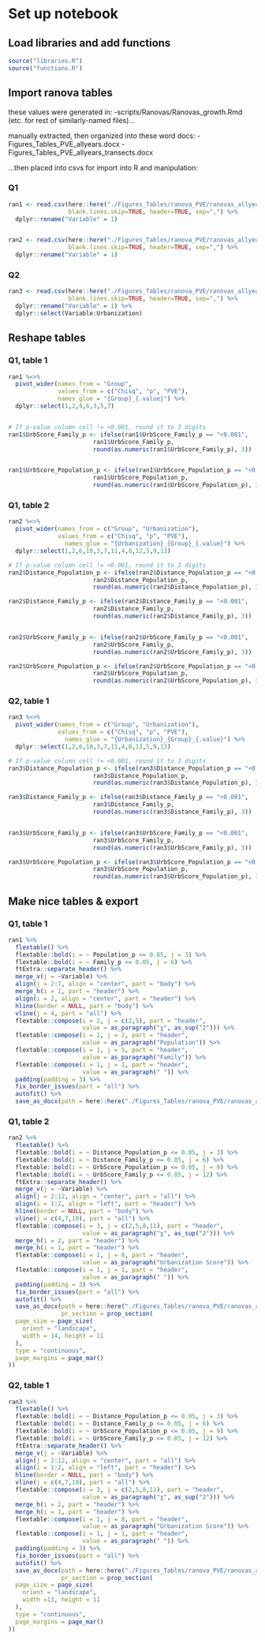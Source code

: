 # Set up notebook
## Load libraries and add functions
```r
source("libraries.R")
source("functions.R")
```

## Import ranova tables
these values were generated in:
-scripts/Ranovas/Ranovas_growth.Rmd (etc. for rest of similarly-named files)...

manually extracted, then organized into these word docs:
-Figures_Tables\ranova_PVE\ranovas_allyears.docx
-Figures_Tables\ranova_PVE\ranovas_allyears_transects.docx

...then placed into csvs for import into R and manipulation: 

### Q1
```r
ran1 <- read.csv(here::here("./Figures_Tables/ranova_PVE/ranovas_allyears_Table1.csv"),
                 blank.lines.skip=TRUE, header=TRUE, sep=",") %>%
  dplyr::rename("Variable" = 1)


ran2 <- read.csv(here::here("./Figures_Tables/ranova_PVE/ranovas_allyears_Table2.csv"),
                 blank.lines.skip=TRUE, header=TRUE, sep=",") %>%
  dplyr::rename("Variable" = 1)
```

### Q2
```r
ran3 <- read.csv(here::here("./Figures_Tables/ranova_PVE/ranovas_allyears_transects_Table1.csv"),
                 blank.lines.skip=TRUE, header=TRUE, sep=",") %>%
  dplyr::rename("Variable" = 1) %>%
  dplyr::select(Variable:Urbanization)

```

## Reshape tables
### Q1, table 1
```r
ran1 %<>%
  pivot_wider(names_from = "Group",
              values_from = c("Chisq", "p", "PVE"),
              names_glue = "{Group}_{.value}") %>%
  dplyr::select(1,2,4,6,3,5,7) 


# If p-value column cell != <0.001, round it to 3 digits
ran1$UrbScore_Family_p <- ifelse(ran1$UrbScore_Family_p == "<0.001",
                        ran1$UrbScore_Family_p,
                        round(as.numeric(ran1$UrbScore_Family_p), 3))


ran1$UrbScore_Population_p <- ifelse(ran1$UrbScore_Population_p == "<0.001",
                        ran1$UrbScore_Population_p,
                        round(as.numeric(ran1$UrbScore_Population_p), 3))
```

### Q1, table 2
```r
ran2 %<>%
  pivot_wider(names_from = c("Group", "Urbanization"),
              values_from = c("Chisq", "p", "PVE"),
                names_glue = "{Urbanization}_{Group}_{.value}") %>%
  dplyr::select(1,2,6,10,3,7,11,4,8,12,5,9,13)

# If p-value column cell != <0.001, round it to 3 digits
ran2$Distance_Population_p <- ifelse(ran2$Distance_Population_p == "<0.001",
                        ran2$Distance_Population_p,
                        round(as.numeric(ran2$Distance_Population_p), 3))

ran2$Distance_Family_p <- ifelse(ran2$Distance_Family_p == "<0.001",
                        ran2$Distance_Family_p,
                        round(as.numeric(ran2$Distance_Family_p), 3))


ran2$UrbScore_Family_p <- ifelse(ran2$UrbScore_Family_p == "<0.001",
                        ran2$UrbScore_Family_p,
                        round(as.numeric(ran2$UrbScore_Family_p), 3))

ran2$UrbScore_Population_p <- ifelse(ran2$UrbScore_Population_p == "<0.001",
                        ran2$UrbScore_Population_p,
                        round(as.numeric(ran2$UrbScore_Population_p), 3))
```

### Q2, table 1
```r
ran3 %<>%
  pivot_wider(names_from = c("Group", "Urbanization"),
              values_from = c("Chisq", "p", "PVE"),
                names_glue = "{Urbanization}_{Group}_{.value}") %>%
  dplyr::select(1,2,6,10,3,7,11,4,8,12,5,9,13)

# If p-value column cell != <0.001, round it to 3 digits
ran3$Distance_Population_p <- ifelse(ran3$Distance_Population_p == "<0.001",
                        ran3$Distance_Population_p,
                        round(as.numeric(ran3$Distance_Population_p), 3))

ran3$Distance_Family_p <- ifelse(ran3$Distance_Family_p == "<0.001",
                        ran3$Distance_Family_p,
                        round(as.numeric(ran3$Distance_Family_p), 3))


ran3$UrbScore_Family_p <- ifelse(ran3$UrbScore_Family_p == "<0.001",
                        ran3$UrbScore_Family_p,
                        round(as.numeric(ran3$UrbScore_Family_p), 3))

ran3$UrbScore_Population_p <- ifelse(ran3$UrbScore_Population_p == "<0.001",
                        ran3$UrbScore_Population_p,
                        round(as.numeric(ran3$UrbScore_Population_p), 3))
```

## Make nice tables & export
### Q1, table 1
```r
ran1 %>%
  flextable() %>%
  flextable::bold(i = ~ Population_p <= 0.05, j = 3) %>%
  flextable::bold(i = ~ Family_p <= 0.05, j = 6) %>%
  ftExtra::separate_header() %>%
  merge_v(j = ~Variable) %>% 
  align(j = 2:7, align = "center", part = "body") %>%
  merge_h(i = 1, part = "header") %>%
  align(i = 2, align = "center", part = "header") %>%
  hline(border = NULL, part = "body") %>%
  vline(j = 4, part = "all") %>%
  flextable::compose(i = 2, j = c(2,5), part = "header",
                     value = as_paragraph("χ", as_sup("2"))) %>%
  flextable::compose(i = 1, j = 2, part = "header",
                     value = as_paragraph("Population")) %>%
  flextable::compose(i = 1, j = 5, part = "header",
                     value = as_paragraph("Family")) %>%
  flextable::compose(i = 1, j = 1, part = "header",
                     value = as_paragraph(" ")) %>%
  padding(padding = 3) %>%
  fix_border_issues(part = "all") %>%
  autofit() %>%
  save_as_docx(path = here::here("./Figures_Tables/ranova_PVE/ranovas_allyears_Table1_reproducible.docx"))
```


### Q1, table 2
```r
ran2 %>%
  flextable() %>%
  flextable::bold(i = ~ Distance_Population_p <= 0.05, j = 3) %>%
  flextable::bold(i = ~ Distance_Family_p <= 0.05, j = 6) %>%  
  flextable::bold(i = ~ UrbScore_Population_p <= 0.05, j = 9) %>%
  flextable::bold(i = ~ UrbScore_Family_p <= 0.05, j = 12) %>%
  ftExtra::separate_header() %>%
  merge_v(j = ~Variable) %>% 
  align(j = 2:12, align = "center", part = "all") %>%
  align(i = 1:2, align = "left", part = "header") %>%
  hline(border = NULL, part = "body") %>%
  vline(j = c(4,7,10), part = "all") %>%
  flextable::compose(i = 3, j = c(2,5,8,11), part = "header",
                     value = as_paragraph("χ", as_sup("2"))) %>%
  merge_h(i = 2, part = "header") %>%
  merge_h(i = 1, part = "header") %>%
  flextable::compose(i = 1, j = 8, part = "header",
                     value = as_paragraph("Urbanization Score")) %>%
  flextable::compose(i = 1, j = 1, part = "header",
                     value = as_paragraph(" ")) %>%
  padding(padding = 3) %>%
  fix_border_issues(part = "all") %>%
  autofit() %>%
  save_as_docx(path = here::here("./Figures_Tables/ranova_PVE/ranovas_allyears_Table2_reproducible.docx"),
               pr_section = prop_section(
  page_size = page_size(
    orient = "landscape",
    width = 14, height = 11
  ),
  type = "continuous",
  page_margins = page_mar()
))
```


### Q2, table 1
```r
ran3 %>%
  flextable() %>%
  flextable::bold(i = ~ Distance_Population_p <= 0.05, j = 3) %>%
  flextable::bold(i = ~ Distance_Family_p <= 0.05, j = 6) %>%  
  flextable::bold(i = ~ UrbScore_Population_p <= 0.05, j = 9) %>%
  flextable::bold(i = ~ UrbScore_Family_p <= 0.05, j = 12) %>%
  ftExtra::separate_header() %>%
  merge_v(j = ~Variable) %>% 
  align(j = 2:12, align = "center", part = "all") %>%
  align(i = 1:2, align = "left", part = "header") %>%
  hline(border = NULL, part = "body") %>%
  vline(j = c(4,7,10), part = "all") %>%
  flextable::compose(i = 3, j = c(2,5,8,11), part = "header",
                     value = as_paragraph("χ", as_sup("2"))) %>%
  merge_h(i = 2, part = "header") %>%
  merge_h(i = 1, part = "header") %>%
  flextable::compose(i = 1, j = 8, part = "header",
                     value = as_paragraph("Urbanization Score")) %>%
  flextable::compose(i = 1, j = 1, part = "header",
                     value = as_paragraph(" ")) %>%
  padding(padding = 3) %>%
  fix_border_issues(part = "all") %>%
  autofit() %>%
  save_as_docx(path = here::here("./Figures_Tables/ranova_PVE/ranovas_allyears_transects_Table1_reproducible.docx"),
               pr_section = prop_section(
  page_size = page_size(
    orient = "landscape",
    width =13, height = 11
  ),
  type = "continuous",
  page_margins = page_mar()
))
```